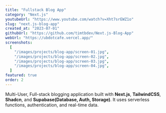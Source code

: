 ```yaml
---
title: "Fullstack Blog App"
category: "Next.js"
youtubeUrl: "https://www.youtube.com/watch?v=Xht7srEWZ1o"
slug: "next.js-blog-app"
created_at: "2023-07-01"
githubUrl: "https://github.com/timtbdev/Next.js-Blog-App"
webUrl: "https://ubdotcafe.vercel.app/"
screenshots:
  [
    "/images/projects/blog-app/screen-01.jpg",
    "/images/projects/blog-app/screen-02.jpg",
    "/images/projects/blog-app/screen-03.jpg",
    "/images/projects/blog-app/screen-04.jpg",
  ]
featured: true
order: 2
---
```


Multi-User, Full-stack blogging application built with **Next.js**, **TailwindCSS**, **Shadcn**, and **Supabase(Database, Auth, Storage)**. It uses serverless functions, authentication, and real-time data.
